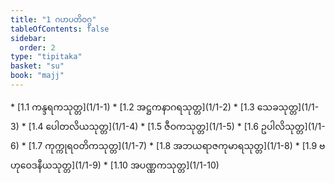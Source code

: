 ```yaml
---
title: "1 ဂဟပတိဝဂ္ဂ"
tableOfContents: false
sidebar:
  order: 2
type: "tipitaka"
basket: "su"
book: "majj"
---
```



<DynamicBreadcrumb />



<TableOfContents book="majj" section="1">
* [1.1 ကန္ဒရကသုတ္တ](1/1-1)
* [1.2 အဋ္ဌကနာဂရသုတ္တ](1/1-2)
* [1.3 သေခသုတ္တ](1/1-3)
* [1.4 ပေါတလိယသုတ္တ](1/1-4)
* [1.5 ဇီဝကသုတ္တ](1/1-5)
* [1.6 ဥပါလိသုတ္တ](1/1-6)
* [1.7 ကုက္ကုရဝတိကသုတ္တ](1/1-7)
* [1.8 အဘယရာဇကုမာရသုတ္တ](1/1-8)
* [1.9 ဗဟုဝေဒနီယသုတ္တ](1/1-9)
* [1.10 အပဏ္ဏကသုတ္တ](1/1-10)
</TableOfContents>
